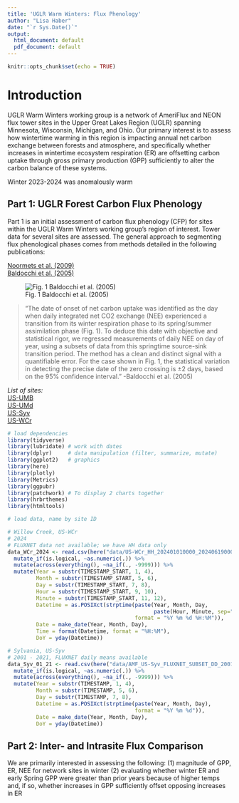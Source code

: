 ```yaml
---
title: 'UGLR Warm Winters: Flux Phenology'
author: "Lisa Haber"
date: "`r Sys.Date()`"
output:
  html_document: default
  pdf_document: default
---
```


```r
knitr::opts_chunk$set(echo = TRUE)
```

# Introduction

UGLR Warm Winters working group is a network of AmeriFlux and NEON flux tower sites in the Upper Great Lakes Region (UGLR) spanning Minnesota, Wisconsin, Michigan, and Ohio. Our primary interest is to assess how wintertime warming in this region is impacting annual net carbon exchange between forests and atmosphere, and specifically whether increases in wintertime ecosystem respiration (ER) are offsetting carbon uptake through gross primary production (GPP) sufficiently to alter the carbon balance of these systems.

Winter 2023-2024 was anomalously warm 

## Part 1: UGLR Forest Carbon Flux Phenology 

Part 1 is an initial assessment of carbon flux phenology (CFP) for sites within the UGLR Warm Winters working group's region of interest. Tower data for several sites are assessed. The general approach to segmenting flux phenological phases comes from methods detailed in the following publications:  
  
[Noormets et al. (2009)](https://www.srs.fs.usda.gov/pubs/ja/2009/ja_2009_noormets_001.pdf)    
[Baldocchi et al. (2005)](https://nature.berkeley.edu/biometlab/pdf/ddb%20et%20al%202005%20Int%20J%20Biomet.pdf)   

![Fig. 1 Baldocchi et al. (2005)](Fig1Baldocchi.jpg)  
  
>"The date of onset of net carbon uptake was identified as
the day when daily integrated net CO2 exchange (NEE)
experienced a transition from its winter respiration phase
to its spring/summer assimilation phase (Fig. 1). To deduce
this date with objective and statistical rigor, we regressed
measurements of daily NEE on day of year, using a
subsets of data from this springtime source-sink transition
period. The method has a clean and distinct signal with
a quantifiable error. For the case shown in Fig. 1, the
statistical variation in detecting the precise date of the
zero crossing is ±2 days, based on the 95% confidence interval."
-Baldocchi et al. (2005)


*List of sites:*  
[US-UMB](https://ameriflux.lbl.gov/sites/siteinfo/US-UMB)    
[US-UMd](https://ameriflux.lbl.gov/sites/siteinfo/US-UMd)    
[US-Syv](https://ameriflux.lbl.gov/sites/siteinfo/US-Syv)    
[US-WCr](https://ameriflux.lbl.gov/sites/siteinfo/US-WCr)    

```r
# load dependencies
library(tidyverse)
library(lubridate) # work with dates
library(dplyr)     # data manipulation (filter, summarize, mutate)
library(ggplot2)   # graphics
library(here)
library(plotly)
library(Metrics)
library(ggpubr)
library(patchwork) # To display 2 charts together
library(hrbrthemes)
library(htmltools)
```


```r
# load data, name by site ID

# Willow Creek, US-WCr
# 2024
# FLUXNET data not available; we have HH data only
data_WCr_2024 <- read.csv(here("data/US-WCr_HH_202401010000_202406190000.csv")) %>%
  mutate_if(is.logical, ~as.numeric(.)) %>%
  mutate(across(everything(), ~na_if(., -9999))) %>%
  mutate(Year = substr(TIMESTAMP_START, 1, 4),
         Month = substr(TIMESTAMP_START, 5, 6),
         Day = substr(TIMESTAMP_START, 7, 8),
         Hour = substr(TIMESTAMP_START, 9, 10),
         Minute = substr(TIMESTAMP_START, 11, 12),
         Datetime = as.POSIXct(strptime(paste(Year, Month, Day,
                                              paste(Hour, Minute, sep=":")),
                                        format = "%Y %m %d %H:%M")), 
         Date = make_date(Year, Month, Day),
         Time = format(Datetime, format = "%H:%M"),
         DoY = yday(Datetime))

# Sylvania, US-Syv
# 2001 - 2021, FLUXNET daily means available
data_Syv_01_21 <- read.csv(here("data/AMF_US-Syv_FLUXNET_SUBSET_DD_2001-2021_3-5.csv")) %>%
  mutate_if(is.logical, ~as.numeric(.)) %>%
  mutate(across(everything(), ~na_if(., -9999))) %>%
  mutate(Year = substr(TIMESTAMP, 1, 4),
         Month = substr(TIMESTAMP, 5, 6),
         Day = substr(TIMESTAMP, 7, 8),
         Datetime = as.POSIXct(strptime(paste(Year, Month, Day),
                                        format = "%Y %m %d")),
         Date = make_date(Year, Month, Day),
         DoY = yday(Datetime))


```

## Part 2: Inter- and Intrasite Flux Comparison

We are primarily interested in assessing the following:
(1) magnitude of GPP, ER, NEE for network sites in winter
(2) evaluating whether winter ER and early Spring GPP were greater than prior years because of higher temps and, if so, whether increases in GPP sufficiently offset opposing increases in ER


